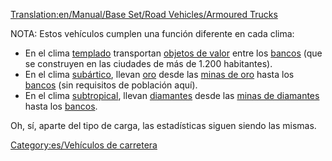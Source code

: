 [[Translation:en/Manual/Base Set/Road Vehicles/Armoured Trucks]]

NOTA: Estos vehículos cumplen una función diferente en cada clima:
*En el clima [[es/templado|templado]] transportan [[es/objetos de valor|objetos de valor]] entre los [[es/banco|bancos]] (que se construyen en las ciudades de más de 1.200 habitantes).
*En el clima [[es/subártico|subártico]], llevan [[es/oro|oro]] desde las [[es/mina de oro|minas de oro]] hasta los [[es/banco|bancos]] (sin requisitos de población aquí).
*En el clima [[es/subtropical|subtropical]], llevan [[es/diamantes|diamantes]] desde las [[es/mina de diamantes|minas de diamantes]] hasta los [[es/banco|bancos]].
Oh, sí, aparte del tipo de carga, las estadísticas siguen siendo las mismas.

{{es/Vehículo de carretera|nombre    = Furgón Blindado Balogh
  |imagen    = Balogh_Armoured_Truck.png
  |precio    = 11.890 € (5.945 £)
  |velocidad = 48 km/h (30 mph)
  |coste     = 842 € (421 £)
  |diseño    = 1936
  |duración  = 15
  |capacidad = 12 bolsas de objetos de valor/oro/diamantes
}}
{{es/Vehículo de carretera|nombre    = Furgón Blindado Uhl
  |imagen    = Uhl_Armoured_Truck.png
  |precio    = 13.940 € (6.970 £)
  |velocidad = 88 km/h (55 mph)
  |coste     = 1.574 € (787 £)
  |diseño    = 1981 (subártico 1982)
  |duración  = 15
  |capacidad = 15 bolsas de objetos de valor/oro/diamantes
}}
{{es/Vehículo de carretera|nombre    = Furgón Blindado Foster
  |imagen    = Foster_Armoured_Truck.png
  |precio    = 14.760 € (7.380 £)
  |velocidad = 112 km/h (70 mph)
  |coste     = 2.250 € (1.125 £)
  |diseño    = 2012 (subtropical 2013)
  |duración  = 15
  |capacidad = 16 bolsas de objetos de valor/oro/diamantes
}}


[[Category:es/Vehículos de carretera]]